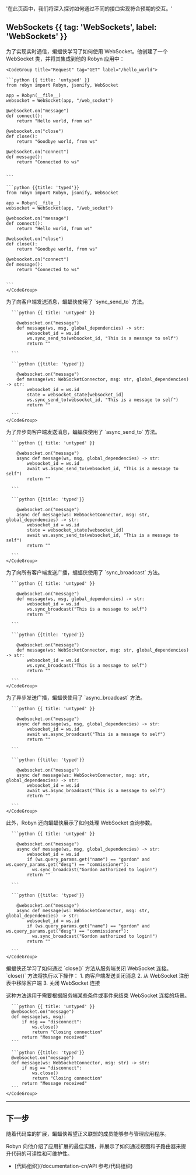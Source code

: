   '在此页面中，我们将深入探讨如何通过不同的接口实现符合预期的交互。'

## WebSockets {{ tag: 'WebSockets', label: 'WebSockets' }}

<Row>
<Col>
为了实现实时通信，蝙蝠侠学习了如何使用 WebSocket。他创建了一个 WebSocket 类，并将其集成到他的 Robyn 应用中：
</Col>
  <Col sticky>

    <CodeGroup title="Request" tag="GET" label="/hello_world">

    ```python {{ title: 'untyped' }}
    from robyn import Robyn, jsonify, WebSocket

    app = Robyn(__file__)
    websocket = WebSocket(app, "/web_socket")

    @websocket.on("message")
    def connect():
        return "Hello world, from ws"

    @websocket.on("close")
    def close():
        return "Goodbye world, from ws"

    @websocket.on("connect")
    def message():
        return "Connected to ws"


    ```

    ```python {{title: 'typed'}}
    from robyn import Robyn, jsonify, WebSocket

    app = Robyn(__file__)
    websocket = WebSocket(app, "/web_socket")

    @websocket.on("message")
    def connect():
        return "Hello world, from ws"

    @websocket.on("close")
    def close():
        return "Goodbye world, from ws"

    @websocket.on("connect")
    def message():
        return "Connected to ws"


    ```
    </CodeGroup>

  </Col>
</Row>
<Row>

  <Col>
    为了向客户端发送消息，蝙蝠侠使用了 `sync_send_to` 方法。
  </Col>
  <Col sticky>
    <CodeGroup title="Request" tag="GET" label="/hello_world">

      ```python {{ title: 'untyped' }}

        @websocket.on("message")
        def message(ws, msg, global_dependencies) -> str:
            websocket_id = ws.id
            ws.sync_send_to(websocket_id, "This is a message to self")
            return ""

      ```

      ```python {{title: 'typed'}}

        @websocket.on("message")
        def message(ws: WebSocketConnector, msg: str, global_dependencies) -> str:
            websocket_id = ws.id
            state = websocket_state[websocket_id]
            ws.sync_send_to(websocket_id, "This is a message to self")
            return ""

      ```
    </CodeGroup>

  </Col>
</Row>

<Row>

  <Col>
    为了异步向客户端发送消息，蝙蝠侠使用了 `async_send_to` 方法。
  </Col>
  <Col sticky>
    <CodeGroup title="Request" tag="GET" label="/hello_world">

      ```python {{ title: 'untyped' }}

        @websocket.on("message")
        async def message(ws, msg, global_dependencies) -> str:
            websocket_id = ws.id
            await ws.async_send_to(websocket_id, "This is a message to self")
            return ""

      ```

      ```python {{title: 'typed'}}

        @websocket.on("message")
        async def message(ws: WebSocketConnector, msg: str, global_dependencies) -> str:
            websocket_id = ws.id
            state = websocket_state[websocket_id]
            await ws.async_send_to(websocket_id, "This is a message to self")
            return ""

      ```
    </CodeGroup>

  </Col>
</Row>

<Row>
  <Col>
    为了向所有客户端发送广播，蝙蝠侠使用了 `sync_broadcast` 方法。
  </Col>
  <Col sticky>
    <CodeGroup title="Request" tag="GET" label="/hello_world">

      ```python {{ title: 'untyped' }}

        @websocket.on("message")
        def message(ws, msg, global_dependencies) -> str:
            websocket_id = ws.id
            ws.sync_broadcast("This is a message to self")
            return ""

      ```

      ```python {{title: 'typed'}}

        @websocket.on("message")
        def message(ws: WebSocketConnector, msg: str, global_dependencies) -> str:
            websocket_id = ws.id
            ws.sync_broadcast("This is a message to self")
            return ""

      ```
    </CodeGroup>

  </Col>
</Row>

<Row>
  <Col>
    为了异步发送广播，蝙蝠侠使用了 `async_broadcast` 方法。
  </Col>
  <Col sticky>
    <CodeGroup title="Request" tag="GET" label="/hello_world">

      ```python {{ title: 'untyped' }}

        @websocket.on("message")
        async def message(ws, msg, global_dependencies) -> str:
            websocket_id = ws.id
            await ws.async_broadcast("This is a message to self")
            return ""

      ```

      ```python {{title: 'typed'}}

        @websocket.on("message")
        async def message(ws: WebSocketConnector, msg: str, global_dependencies) -> str:
            websocket_id = ws.id
            await ws.async_broadcast("This is a message to self")
            return ""

      ```
    </CodeGroup>

  </Col>
</Row>

<Row>
  <Col>
    此外，Robyn 还向蝙蝠侠展示了如何处理 WebSocket 查询参数。
  </Col>
  <Col sticky>
    <CodeGroup title="Request" tag="GET" label="/hello_world?name=gordon&desg=commissioner">

      ```python {{ title: 'untyped' }}

        @websocket.on("message")
        async def message(ws, msg, global_dependencies) -> str:
            websocket_id = ws.id
            if (ws.query_params.get("name") == "gordon" and ws.query_params.get("desg") == "commissioner"):
              ws.sync_broadcast("Gordon authorized to login!")
            return ""

      ```

      ```python {{title: 'typed'}}

        @websocket.on("message")
        async def message(ws: WebSocketConnector, msg: str, global_dependencies) -> str:
            websocket_id = ws.id
            if (ws.query_params.get("name") == "gordon" and ws.query_params.get("desg") == "commissioner"):
              ws.sync_broadcast("Gordon authorized to login!")
            return ""

      ```
    </CodeGroup>

  </Col>
</Row>

<Row>
  <Col>
    蝙蝠侠还学习了如何通过 `close()` 方法从服务端关闭 WebSocket 连接。`close()` 方法将执行以下操作：
1. 向客户端发送关闭消息
2. 从 WebSocket 注册表中移除客户端
3. 关闭 WebSocket 连接

这种方法适用于需要根据服务端某些条件或事件来结束 WebSocket 连接的场景。

  </Col>
  <Col>
    <CodeGroup title="Request" tag="GET" label="/hello_world">

      ```python {{ title: 'untyped' }}
      @websocket.on("message")
      def message(ws, msg):
          if msg == "disconnect":
              ws.close()
              return "Closing connection"
          return "Message received"
      ```

      ```python {{title: 'typed'}}
      @websocket.on("message")
      def message(ws: WebSocketConnector, msg: str) -> str:
          if msg == "disconnect":
              ws.close()
              return "Closing connection"
          return "Message received"
      ```
    </CodeGroup>

  </Col>
</Row>

---

## 下一步

随着代码库的扩展，蝙蝠侠希望正义联盟的成员能够参与管理应用程序。

Robyn 向他介绍了应用扩展的最佳实践，并展示了如何通过视图和子路由器来提升代码的可读性和可维护性。

- [代码组织](/documentation-cn/API 参考/代码组织)
